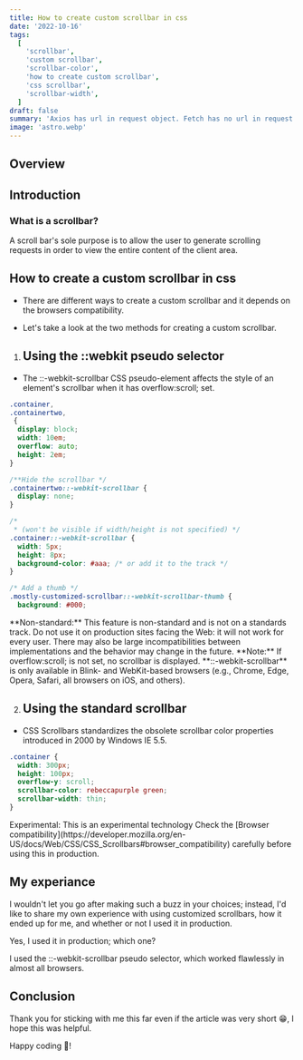 ```yaml
---
title: How to create custom scrollbar in css
date: '2022-10-16'
tags:
  [
    'scrollbar',
    'custom scrollbar',
    'scrollbar-color',
    'how to create custom scrollbar',
    'css scrollbar',
    'scrollbar-width',
  ]
draft: false
summary: 'Axios has url in request object. Fetch has no url in request object. Axios is a stand-alone third party package that can be easily installed.'
image: 'astro.webp'
---
```



<ImageComponent
  src="/static/images/astro.webp"
  width="100%"
  height="100%"
  alt="astro illustration"
/>

## Overview

<TOCInline toc={props.toc} exclude="Overview" toHeading={2} />

## Introduction

### What is a scrollbar?

A scroll bar's sole purpose is to allow the user to generate scrolling requests in order to view the entire content of the client area.

## How to create a custom scrollbar in css

- There are different ways to create a custom scrollbar and it depends on the browsers compatibility.

- Let's take a look at the two methods for creating a custom scrollbar.

<GoogleHorizontalAdUnit path="css scrollbar1" />

1. ## Using the ::webkit pseudo selector

- The ::-webkit-scrollbar CSS pseudo-element affects the style of an element's scrollbar when it has overflow:scroll; set.

```css
.container,
.containertwo,
 {
  display: block;
  width: 10em;
  overflow: auto;
  height: 2em;
}

/**Hide the scrollbar */
.containertwo::-webkit-scrollbar {
  display: none;
}

/*
 * (won't be visible if width/height is not specified) */
.container::-webkit-scrollbar {
  width: 5px;
  height: 8px;
  background-color: #aaa; /* or add it to the track */
}

/* Add a thumb */
.mostly-customized-scrollbar::-webkit-scrollbar-thumb {
  background: #000;

```

<Note type="warning">
  **Non-standard:** This feature is non-standard and is not on a standards track. Do not use it on
  production sites facing the Web: it will not work for every user. There may also be large
  incompatibilities between implementations and the behavior may change in the future.
</Note>

<Note>
  **Note:** If overflow:scroll; is not set, no scrollbar is displayed. **::-webkit-scrollbar** is
  only available in Blink- and WebKit-based browsers (e.g., Chrome, Edge, Opera, Safari, all
  browsers on iOS, and others).
</Note>

2. ## Using the standard scrollbar

- CSS Scrollbars standardizes the obsolete scrollbar color properties introduced in 2000 by Windows IE 5.5.

```css
.container {
  width: 300px;
  height: 100px;
  overflow-y: scroll;
  scrollbar-color: rebeccapurple green;
  scrollbar-width: thin;
}
```

<Note>
  Experimental: This is an experimental technology Check the [Browser
  compatibility](https://developer.mozilla.org/en-US/docs/Web/CSS/CSS_Scrollbars#browser_compatibility)
  carefully before using this in production.
</Note>

## My experiance

I wouldn't let you go after making such a buzz in your choices; instead, I'd like to share my own experience with using customized scrollbars, how it ended up for me, and whether or not I used it in production.

Yes, I used it in production; which one?

I used the ::-webkit-scrollbar pseudo selector, which worked flawlessly in almost all browsers.

## Conclusion

Thank you for sticking with me this far even if the article was very short 😁, I hope this was helpful.

Happy coding 🎉!

<GoogleHorizontalAdUnit path="css scrollbar2" />
